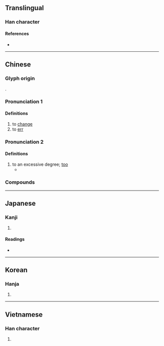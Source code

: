 {{character info/new}}
==Translingual==

===Han character===
{{Han char|rn=61|rad=心|as=03|sn=7|four=43300|canj=IPP,XXIPP|ids=⿹弋心}}

====References====
* {{Han ref|kx=0376.100|dkj=10319|dj=0702.190|hdz=42269.070|uh=5FD2|ud=24530|bh=CAD6|bd=51926}}

----

==Chinese==
{{zh-forms}}

===Glyph origin===
{{Han etym}}
{{Han compound|弋|心|ls=psc|c1=p|c2=s}}.

===Pronunciation 1===
{{zh-pron
|m=tè
|c=tik1
|h=pfs=thet
|mc=y
|oc=y
|cat=v,n
}}

====Definitions====
{{zh-hanzi}}

# to [[change]]
# to [[err]]
#: {{zh-alt-inline|𢘋|貸|貣}}

===Pronunciation 2===
{{zh-pron
|m=tè,tuī,tēi
|cat=adv
}}

====Definitions====
{{zh-hanzi}}

# to an excessive degree; [[too]]
#* {{zh-x|你 也 忒{tè/tuī/tēi} 胡鬧 了。|You're '''too''' wild-acting.|WVC|ref={{w|Cao Xueqin}}, ''{{w|Dream of the Red Chamber}}'', mid-18th century CE}}

===Compounds===
{{zh-der|不忒|密斯忒|差忒|忒兒|忒兒嘍|忒忒|忒恁|忒惡|忒敬思|忒楞|忒楞楞|忒楞楞騰|忒殺|忒沒意|忒煞|忒甚|忒過|愆忒}}

----

==Japanese==

===Kanji===
{{ja-kanji|grade=|rs=心03}}

# {{defn|lang=ja|sort=心03}}

====Readings====
* {{ja-readings|on=[[とく]] (toku)|kun=[[かわる]] (kawaru)}}

----

==Korean==

===Hanja===
{{ko-hanja|hangeul=특|eumhun=|rv=teuk|mr=t'ŭk|y=thuk}}

# {{defn|lang=ko|sort=心03}}

----

==Vietnamese==

===Han character===
{{vi-readings|rs=心03|hanviet=thắc}}

# {{defn|lang=vi|sort=心03}}